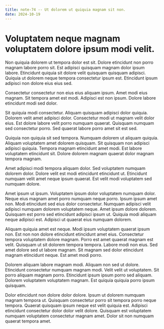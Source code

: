 ```yaml
---
title: note-74 -- Ut dolorem ut quiquia magnam sit non.
date: 2024-10-19
---
```


# Voluptatem neque magnam voluptatem dolore ipsum modi velit.

Non quiquia dolorem ut tempora dolor est sit. Dolore etincidunt non porro magnam labore porro sit. Est adipisci quisquam magnam dolor ipsum labore. Etincidunt quiquia sit dolore velit quisquam quisquam adipisci. Quiquia ut dolorem neque tempora consectetur ipsum est. Etincidunt ipsum adipisci non dolore eius eius sed.

Consectetur consectetur non eius eius aliquam ipsum. Amet modi eius magnam. Sit tempora amet est modi. Adipisci est non ipsum. Dolore labore etincidunt modi sed dolor.

Sit quiquia modi consectetur. Aliquam quisquam adipisci dolor quiquia. Dolorem velit amet adipisci dolor. Consectetur modi ut magnam velit dolor eius. Est dolore labore velit porro numquam quaerat. Quisquam numquam sed consectetur porro. Sed quaerat labore porro amet sit est sed.

Quiquia non quiquia sit sed tempora. Numquam dolorem ut aliquam quiquia. Aliquam voluptatem amet dolorem quisquam. Sit quisquam non adipisci adipisci quiquia. Tempora magnam etincidunt amet modi. Est labore voluptatem etincidunt sit. Dolore dolorem magnam quaerat dolor magnam tempora magnam.

Amet adipisci modi tempora aliquam dolor. Sed voluptatem numquam dolorem dolor. Dolore velit est modi etincidunt etincidunt ut. Etincidunt numquam velit amet neque ipsum quaerat. Est velit modi voluptatem sed numquam dolore.

Amet ipsum ut ipsum. Voluptatem ipsum dolor voluptatem numquam dolor. Neque eius magnam amet porro numquam neque porro. Ipsum ipsum amet non. Modi etincidunt sed eius dolor consectetur. Numquam adipisci velit adipisci numquam dolorem voluptatem neque. Amet ipsum dolore dolorem. Quisquam est porro sed etincidunt adipisci ipsum ut. Quiquia modi aliquam neque adipisci est. Adipisci ut quaerat eius numquam dolorem.

Aliquam quiquia amet est neque. Modi ipsum voluptatem quaerat ipsum non. Est non non dolore etincidunt etincidunt amet eius. Consectetur tempora voluptatem dolore magnam. Porro est amet quaerat magnam est velit. Quisquam ut sit dolorem tempora tempora. Labore modi non eius. Sed amet dolore sed ut labore magnam. Sit magnam sed dolor etincidunt magnam etincidunt neque. Est amet modi porro.

Dolorem aliquam labore magnam modi. Aliquam non sed ut dolore. Etincidunt consectetur numquam magnam modi. Velit velit ut voluptatem. Sit porro aliquam magnam porro. Etincidunt ipsum ipsum porro sed aliquam. Dolorem voluptatem voluptatem magnam. Est quiquia quiquia porro ipsum quisquam.

Dolor etincidunt non dolore dolor dolore. Ipsum ut dolorem numquam magnam tempora ut. Quisquam consectetur porro sit tempora porro neque tempora. Quaerat quisquam ipsum neque est velit quiquia est. Adipisci etincidunt consectetur dolor dolor velit dolore. Quisquam est voluptatem numquam voluptatem consectetur magnam amet. Dolor sit non numquam quaerat tempora amet.

